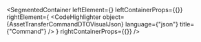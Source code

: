 
<SegmentedContainer
  leftElement={<AssetTransferCommandDTODesc />}
  leftContainerProps={{}}
  rightElement={
    <CodeHighlighter
      object={AssetTransferCommandDTOVisualJson}
      language={"json"}
      title={"Command"}
    />
  }
  rightContainerProps={{}}
/>
